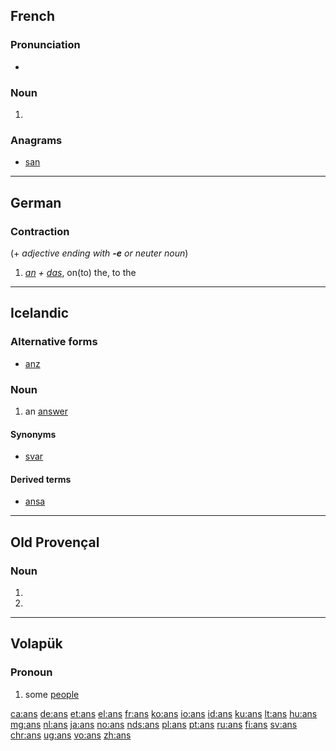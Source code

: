 {{also|ans.}}
==French==

===Pronunciation===
* {{IPA|/ɑ̃/|lang=fr}}

===Noun===
{{head|fr|noun plural form|g=m}}

# {{plural of|an|lang=fr}}

===Anagrams===
* [[san#French|san]]

----

==German==

===Contraction===
{{head|de|contraction}} (+ ''adjective ending with '''-e''' or neuter noun'')

# ''[[an#German|an]] + [[das#German|das]]'', on(to) the, to the

----

==Icelandic==

===Alternative forms===
* {{qualifier|obsolete}} [[anz]]

===Noun===
{{is-noun|f}}

# {{label|is|rare}} an [[answer]]

====Synonyms====
* {{sense|an answer}} [[svar]] {{g|n}}

====Derived terms====
* [[ansa]]

----

==Old Provençal==

===Noun===
{{head|pro|noun form}} {{g|m-p}}

# {{nominative plural of|an|lang=pro}}
# {{oblique singular of|an|lang=pro}}

----

==Volapük==

===Pronoun===
{{head|vo|pronoun}}

# some [[people]]

[[ca:ans]]
[[de:ans]]
[[et:ans]]
[[el:ans]]
[[fr:ans]]
[[ko:ans]]
[[io:ans]]
[[id:ans]]
[[ku:ans]]
[[lt:ans]]
[[hu:ans]]
[[mg:ans]]
[[nl:ans]]
[[ja:ans]]
[[no:ans]]
[[nds:ans]]
[[pl:ans]]
[[pt:ans]]
[[ru:ans]]
[[fi:ans]]
[[sv:ans]]
[[chr:ans]]
[[ug:ans]]
[[vo:ans]]
[[zh:ans]]